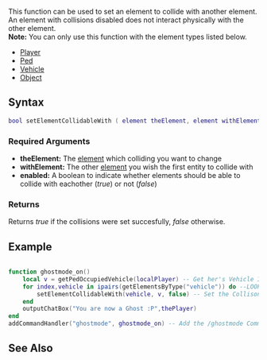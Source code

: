 {{Client function}}
 
This function can be used to set an element to collide with another element. An element with collisions disabled does not interact physically with the other element.<br>
'''Note:''' You can only use this function with the element types listed below.
*[[/Player.md|Player]]
*[[/Ped.md|Ped]]
*[[/Vehicle.md|Vehicle]]
*[[/Object.md|Object]]

==Syntax== 
<syntaxhighlight lang="lua">
bool setElementCollidableWith ( element theElement, element withElement, bool enabled ) 
</syntaxhighlight>
{{OOP||[[/element.md|element]]:setCollidableWith||isElementCollidableWith}}

===Required Arguments=== 
*'''theElement:''' The [[/element.md|element]] which colliding you want to change
*'''withElement:''' The other [[/element.md|element]] you wish the first entity to collide with
*'''enabled:''' A boolean to indicate whether elements should be able to collide with eachother (''true'') or not (''false'')

===Returns===
Returns ''true'' if the collisions were set succesfully, ''false'' otherwise.

==Example== 
<section name="Client" class="client" show="true">
<syntaxhighlight lang="lua">

function ghostmode_on()
	local v = getPedOccupiedVehicle(localPlayer) -- Get her's Vehicle ID
	for index,vehicle in ipairs(getElementsByType("vehicle")) do --LOOP through all Vehicles
		setElementCollidableWith(vehicle, v, false) -- Set the Collison off with the Other vehicles.
	end
	outputChatBox("You are now a Ghost :P",thePlayer)
end
addCommandHandler("ghostmode", ghostmode_on) -- Add the /ghostmode Command.


</syntaxhighlight>
</section>

==See Also==
{{Client element functions}}